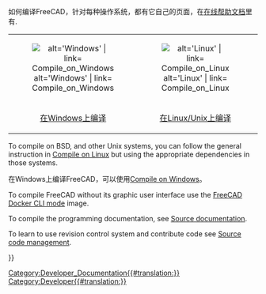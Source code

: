 <languages/>
<div class="mw-translate-fuzzy">
如何编译FreeCAD，针对每种操作系统，都有它自己的页面，在[[Online_Help_Toc|在线帮助文档]]里有. 
{| align='center' width=50%
|align=center|[[Image:Windows.png | alt='Windows' | link= Compile_on_Windows]]
|align=center|[[Image:Linux.png   | alt='Linux' | link= Compile_on_Linux]]
|align=center|[[Image:Mac.png     | alt='Mac' | link= Compile_on_MacOS]] 
|-
|align=center|[[Compile_on_Windows| 在Windows上编译]]
|align=center|[[Compile_on_Linux| 在Linux/Unix上编译]]
|align=center|[[Compile_on_MacOS| 在Mac上编译]]
|}
</div>

To compile on BSD, and other Unix systems, you can follow the general instruction in [[Compile_on_Linux|Compile on Linux]] but using the appropriate dependencies in those systems.

<div class="mw-translate-fuzzy">
在Windows上编译FreeCAD，可以使用[[Compile_on_Windows|Compile on Windows]]。
</div>

To compile FreeCAD without its graphic user interface use the [[FreeCAD_Docker_CLI_mode|FreeCAD Docker CLI mode]] image.

To compile the programming documentation, see [[Source_documentation|Source documentation]].

To learn to use revision control system and contribute code see [[Source_code_management|Source code management]].


{{Userdocnavi{{#translation:}}}}
[[Category:Developer_Documentation{{#translation:}}]]
[[Category:Developer{{#translation:}}]]
